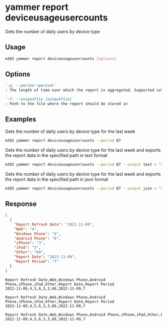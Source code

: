 
# yammer report deviceusageusercounts

Gets the number of daily users by device type

## Usage

```sh
m365 yammer report deviceusageusercounts [options]
```

## Options

```md definition-list
`-p, --period <period>`
: The length of time over which the report is aggregated. Supported values `D7`, `D30`, `D90`, `D180`.

`-f, --outputFile [outputFile]`
: Path to the file where the report should be stored in
```

<Global />

## Examples

Gets the number of daily users by device type for the last week

```sh
m365 yammer report deviceusageusercounts --period D7
```

Gets the number of daily users by device type for the last week and exports the report data in the specified path in text format

```sh
m365 yammer report deviceusageusercounts --period D7 --output text > "deviceusageusercounts.txt"
```

Gets the number of daily users by device type for the last week and exports the report data in the specified path in json format

```sh
m365 yammer report deviceusageusercounts --period D7 --output json > "deviceusageusercounts.json"
```

## Response

<Tabs>
  <TabItem value="JSON">

  ```json
  [
    {
      "Report Refresh Date": "2022-11-09",
      "Web": "4",
      "Windows Phone": "5",
      "Android Phone": "6",
      "iPhone": "3",
      "iPad": "3",
      "Other": "60",
      "Report Date": "2022-11-09",
      "Report Period": "7"
    }
  ]
  ```

  </TabItem>
  <TabItem value="Text">

  ```text
  Report Refresh Date,Web,Windows Phone,Android Phone,iPhone,iPad,Other,Report Date,Report Period
  2022-11-09,4,5,6,3,3,60,2022-11-09,7
  ```

  </TabItem>
  <TabItem value="CSV">

  ```csv
  Report Refresh Date,Web,Windows Phone,Android Phone,iPhone,iPad,Other,Report Date,Report Period
  2022-11-09,4,5,6,3,3,60,2022-11-09,7
  ```

  </TabItem>
  <TabItem value="Markdown">

  ```md
  Report Refresh Date,Web,Windows Phone,Android Phone,iPhone,iPad,Other,Report Date,Report Period
  2022-11-09,4,5,6,3,3,60,2022-11-09,7
  ```

  </TabItem>
</Tabs>

